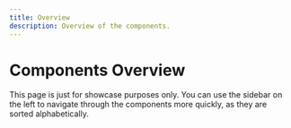 ```yaml
---
title: Overview
description: Overview of the components.
---
```


# Components Overview

This page is just for showcase purposes only. You can use the sidebar on the left to navigate through the components more quickly, as they are sorted alphabetically.

<OverviewWrapper>
    <OverviewGroup title="General">
        <OverviewComponent title="Button" img="/images/components/button.png" href="/docs/components/button" />
    </OverviewGroup>
</OverviewWrapper>
